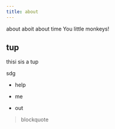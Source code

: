 ```yaml
---
title: about
---
```


about aboit about time
You little monkeys! 

::: callout-tip
## tup

thisi sis a tup

sdg
:::

-   help

-   me

-   out

> blockquote
